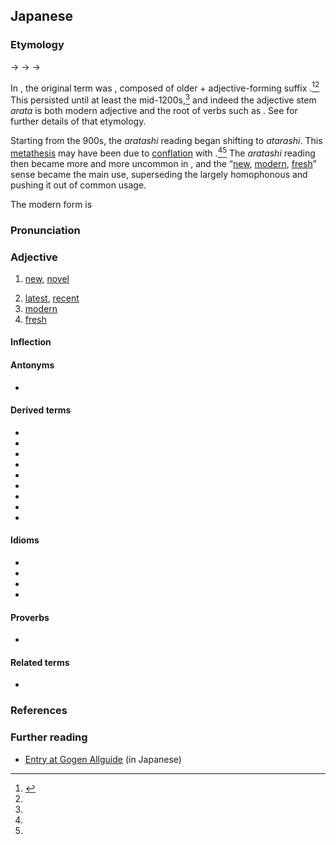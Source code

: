 {{DEFAULTSORT:あたらしい}}
==Japanese==
{{ja-kanjitab|あたら|yomi=k}}

===Etymology===
{{IPAchar|/arataɕi/}} → {{IPAchar|/ataraɕi/}} → {{IPAchar|/ataraɕiki/}} → {{IPAchar|/arataɕiː/}}

In {{w|Old Japanese}}, the original term was {{m|ja|新たし|tr=aratashi}}, composed of older {{m|ja|新た|tr=arata||new}} + adjective-forming suffix {{ja-r|し}}.<ref name="KDJ">{{R:Kokugo Dai Jiten}}</ref><ref name="DJR"/>  This persisted until at least the mid-1200s,<ref name="KDJ"/> and indeed the adjective stem ''arata'' is both modern adjective {{m|ja|新た|tr=arata|pos=''-na'' adjective}} and the root of verbs such as {{m|ja|改める|tr=aratameru||to [[renew]], [[refresh]], [[revise]], or [[reform]] something}}.  See {{m|ja|新た|tr=arata}} for further details of that etymology.

Starting from the 900s, the ''aratashi'' reading began shifting to ''atarashi''.  This [[metathesis]] may have been due to [[conflation]] with {{m|ja|可惜し|tr=atarashi||[[magnificent]], [[excellent]], [[precious]]; [[regrettable]]}}.<ref name="KDJ"/><ref name="DJR"/>  The ''aratashi'' reading then became more and more uncommon in {{w|Early Middle Japanese}}, and the “[[new]], [[modern]], [[fresh]]” sense became the main use, superseding the largely homophonous {{m|ja|可惜し|tr=atarashi}} and pushing it out of common usage.

The modern form is {{ja-adj-shiku|新し|atarashi|nocap=1}}

===Pronunciation===
{{ja-pron|あたらしい|acc=4|acc_ref=DJR,SMK2}}
{{ja-ojad}}

===Adjective===
{{ja-adj|infl=i|あたらしい}}

# [[new]], [[novel]]
#: {{ja-usex|日の下には'''新しい'''ものはない。|ひ の した に は '''あたらし.い''' もの は ない。|There is nothing '''new''' under the sun.}}
# [[latest]], [[recent]]
# [[modern]]
# [[fresh]]

====Inflection====
{{ja-i|あたらし}}

====Antonyms====
* {{ja-r|古い|ふるい|[[old]]}}

====Derived terms====
{{der-top}}
* {{ja-r|新しさ|あたらしさ}}
* {{ja-r|新しみ|あたらしみ}}
* {{ja-r|新しい女|あたらし.い おんな}}
* {{ja-r|事%新しい|こと%-あたらし.い}}
* {{ja-r|生%新しい|なま%-あたらし.い}}
* {{ja-r|真%新しい|ま%あたらし.い}}
* {{ja-r|耳%新しい|みみ%-あたらし.い}}
* {{ja-r|目%新しい|め%あたらし.い}}
* {{ja-r|物%新しい|もの%-あたらし.い}}
{{der-bottom}}

====Idioms====
* {{ja-r|新しい一ページを加える|あたらし.い いち-ページ を くわえる}}
* {{ja-r|新しい酒を新しい皮%袋に盛る|あたらし.い さけ を あたらし.い かわ%ぶくろ に もる}}
* {{ja-r|新しい酒を古い革%袋に入れる|あたらし.い さけ を ふるい かわ%ぶくろ に いれる}}
* {{ja-r|古い革%袋に新しい酒を盛る|ふるい かわ%ぶくろ に あたらし.い さけ を もる}}

====Proverbs====
* {{ja-r|女房と畳は新しい方が良い|にょうぼう と たたみ は あたらし.い ほう が よい}}

====Related terms====
* {{ja-r|新た|あらた}}

===References===
<references/>

===Further reading===
* [http://gogen-allguide.com/a/atarashii.html Entry at Gogen Allguide] (in Japanese)
